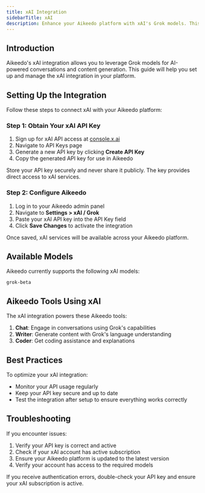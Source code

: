 ```yaml
---
title: xAI Integration
sidebarTitle: xAI
description: Enhance your Aikeedo platform with xAI's Grok models. This guide explains how to set up and configure xAI integration for your platform.
---
```



## Introduction

Aikeedo's xAI integration allows you to leverage Grok models for AI-powered conversations and content generation. This guide will help you set up and manage the xAI integration in your platform.

## Setting Up the Integration

Follow these steps to connect xAI with your Aikeedo platform:

### Step 1: Obtain Your xAI API Key

1. Sign up for xAI API access at [console.x.ai](https://console.x.ai/)
2. Navigate to API Keys page
3. Generate a new API key by clicking **Create API Key**
4. Copy the generated API key for use in Aikeedo

<Note>
  Store your API key securely and never share it publicly. The key provides direct access to xAI services.
</Note>

### Step 2: Configure Aikeedo

1. Log in to your Aikeedo admin panel
2. Navigate to **Settings > xAI / Grok**
3. Paste your xAI API key into the API Key field
4. Click **Save Changes** to activate the integration

<Check>
  Once saved, xAI services will be available across your Aikeedo platform.
</Check>

## Available Models

Aikeedo currently supports the following xAI models:

`grok-beta`

## Aikeedo Tools Using xAI

The xAI integration powers these Aikeedo tools:

1. **Chat**: Engage in conversations using Grok's capabilities
2. **Writer**: Generate content with Grok's language understanding
3. **Coder**: Get coding assistance and explanations

## Best Practices

To optimize your xAI integration:

- Monitor your API usage regularly
- Keep your API key secure and up to date
- Test the integration after setup to ensure everything works correctly

## Troubleshooting

If you encounter issues:

1. Verify your API key is correct and active
2. Check if your xAI account has active subscription
3. Ensure your Aikeedo platform is updated to the latest version
4. Verify your account has access to the required models

<Warning>
  If you receive authentication errors, double-check your API key and ensure your xAI subscription is active.
</Warning>

<Support />
